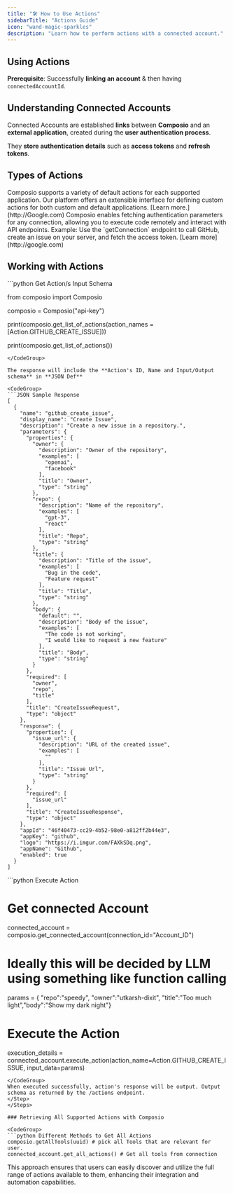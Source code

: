 ```yaml
---
title: "🛠️ How to Use Actions"
sidebarTitle: "Actions Guide"
icon: "wand-magic-sparkles"
description: "Learn how to perform actions with a connected account."
---
```


## Using Actions

**Prerequisite**: Successfully **linking an account** & then having `connectedAccountId`.

## **Understanding Connected Accounts**

Connected Accounts are established **links** between **Composio** and an **external application**, created during the **user authentication process**.

They **store authentication details** such as **access tokens** and **refresh tokens**.

## **Types of Actions**

<AccordionGroup>
  <Accordion title="1️⃣ Default Actions">
    Composio supports a variety of default actions for each supported
    application.
  </Accordion>
  <Accordion title="2️⃣ Custom Actions">
    Our platform offers an extensible interface for defining custom actions for
    both custom and default applications. [Learn more.](http://Google.com)
  </Accordion>
  <Accordion title="3️⃣ Local Code/Local Actions">
    Composio enables fetching authentication parameters for any connection,
    allowing you to execute code remotely and interact with API endpoints.
    Example: Use the `getConnection` endpoint to call GitHub, create an issue on
    your server, and fetch the access token. [Learn more](http://google.com)
  </Accordion>
</AccordionGroup>

## Working with Actions

<Steps>
<Step title="Fetch Actions">

<CodeGroup>
```python Get Action/s Input Schema

from composio import Composio

composio = Composio("api-key")

print(composio.get_list_of_actions(action_names = [Action.GITHUB_CREATE_ISSUE]))

print(composio.get_list_of_actions())

```
</CodeGroup>

The response will include the **Action's ID, Name and Input/Output schema** in **JSON Def**

<CodeGroup>
```JSON Sample Response
[
  {
    "name": "github_create_issue",
    "display_name": "Create Issue",
    "description": "Create a new issue in a repository.",
    "parameters": {
      "properties": {
        "owner": {
          "description": "Owner of the repository",
          "examples": [
            "openai",
            "facebook"
          ],
          "title": "Owner",
          "type": "string"
        },
        "repo": {
          "description": "Name of the repository",
          "examples": [
            "gpt-3",
            "react"
          ],
          "title": "Repo",
          "type": "string"
        },
        "title": {
          "description": "Title of the issue",
          "examples": [
            "Bug in the code",
            "Feature request"
          ],
          "title": "Title",
          "type": "string"
        },
        "body": {
          "default": "",
          "description": "Body of the issue",
          "examples": [
            "The code is not working",
            "I would like to request a new feature"
          ],
          "title": "Body",
          "type": "string"
        }
      },
      "required": [
        "owner",
        "repo",
        "title"
      ],
      "title": "CreateIssueRequest",
      "type": "object"
    },
    "response": {
      "properties": {
        "issue_url": {
          "description": "URL of the created issue",
          "examples": [
            ""
          ],
          "title": "Issue Url",
          "type": "string"
        }
      },
      "required": [
        "issue_url"
      ],
      "title": "CreateIssueResponse",
      "type": "object"
    },
    "appId": "46f40473-cc29-4b52-98e0-a812ff2b44e3",
    "appKey": "github",
    "logo": "https://i.imgur.com/FAXkSDq.png",
    "appName": "Github",
    "enabled": true
  }
]
```

</CodeGroup>
</Step>

<Step title="Execute the action">
<CodeGroup>
```python Execute Action

# Get connected Account

connected_account = composio.get_connected_account(connection_id="Account_ID")

# Ideally this will be decided by LLM using something like function calling

params = { "repo":"speedy", "owner":"utkarsh-dixit", 
"title":"Too much light","body":"Show my dark night"}

# Execute the Action

execution_details = connected_account.execute_action(action_name=Action.GITHUB_CREATE_ISSUE, input_data=params)

```
</CodeGroup>
When executed successfully, action's response will be output. Output schema as returned by the /actions endpoint.
</Step>
</Steps>

### Retrieving All Supported Actions with Composio

<CodeGroup>
```python Different Methods to Get All Actions
composio.getAllTools(uuid) # pick all Tools that are relevant for user.
connected_account.get_all_actions() # Get all tools from connection
```

</CodeGroup>
This approach ensures that users can easily discover and utilize the full range of actions available to them, enhancing their integration and automation capabilities.
